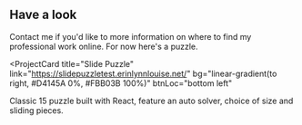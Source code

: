 ## Have a look
<div>

<p>
Contact me if you'd like to more information on where to find my professional work online. For now here's a puzzle.
</p>
</div>

<ProjectCard
  title="Slide Puzzle"
  link="https://slidepuzzletest.erinlynnlouise.net/"
  bg="linear-gradient(to right, #D4145A 0%, #FBB03B 100%)"
  btnLoc="bottom left"
>
  Classic 15 puzzle built with React, feature an auto solver, choice of size and sliding pieces.
</ProjectCard>


